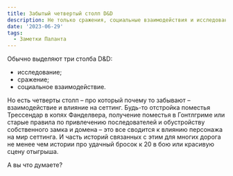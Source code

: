 ```yaml
---
title: Забытый четвертый столп D&D
description: Не только сражения, социальные взаимодействия и исследования - забытый четвертый столп D&D
date: '2023-06-29'
tags:
  - Заметки Паланта
---
```


Обычно выделяют три столба D&D:

- исследование;
- сражение;
- социальное взаимодействие.

Но есть четверты столп – про который почему то забывают – взаимодействие и влияние на сеттинг. Будь-то отстройка поместья Трессендар в копях Фанделвера, получение поместья в Гонтлгриме или старые правила по привлечению последователей и обустройству собственного замка и домена – это все сводится к влиянию персонажа на мир сеттинга. И часть историй связанных с этим для многих дорога не менее чем истории про удачный бросок к 20 в бою или красивую сцену отыгрыша.

А вы что думаете?
